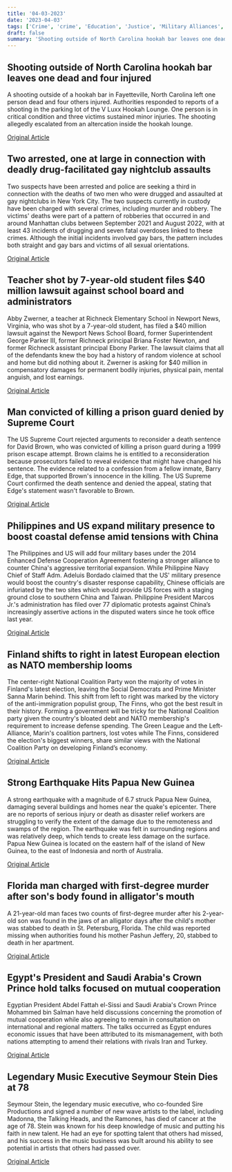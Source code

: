 ```yaml
---
title: '04-03-2023'
date: '2023-04-03'
tags: ['Crime', 'crime', 'Education', 'Justice', 'Military Alliances', 'Politics', 'Earthquake', 'Diplomacy', 'Music']
draft: false
summary: 'Shooting outside of North Carolina hookah bar leaves one dead and four injured...'
---
```


## Shooting outside of North Carolina hookah bar leaves one dead and four injured
A shooting outside of a hookah bar in Fayetteville, North Carolina left one person dead and four others injured. Authorities responded to reports of a shooting in the parking lot of the V Luxx Hookah Lounge. One person is in critical condition and three victims sustained minor injuries. The shooting allegedly escalated from an altercation inside the hookah lounge.

[Original Article](https://abcnews.go.com/US/1-dead-4-injured-shooting-hookah-bar-parking/story?id=98313690)

## Two arrested, one at large in connection with deadly drug-facilitated gay nightclub assaults
Two suspects have been arrested and police are seeking a third in connection with the deaths of two men who were drugged and assaulted at gay nightclubs in New York City. The two suspects currently in custody have been charged with several crimes, including murder and robbery. The victims' deaths were part of a pattern of robberies that occurred in and around Manhattan clubs between September 2021 and August 2022, with at least 43 incidents of drugging and seven fatal overdoses linked to these crimes. Although the initial incidents involved gay bars, the pattern includes both straight and gay bars and victims of all sexual orientations.

[Original Article](https://abcnews.go.com/US/suspect-arrested-connection-deaths-2-men-drugged-beaten/story?id=98308800)

## Teacher shot by 7-year-old student files $40 million lawsuit against school board and administrators
Abby Zwerner, a teacher at Richneck Elementary School in Newport News, Virginia, who was shot by a 7-year-old student, has filed a $40 million lawsuit against the Newport News School Board, former Superintendent George Parker III, former Richneck principal Briana Foster Newton, and former Richneck assistant principal Ebony Parker. The lawsuit claims that all of the defendants knew the boy had a history of random violence at school and home but did nothing about it. Zwerner is asking for $40 million in compensatory damages for permanent bodily injuries, physical pain, mental anguish, and lost earnings.

[Original Article](https://abcnews.go.com/US/wireStory/teacher-shot-6-year-student-filing-40m-lawsuit-98316199)

## Man convicted of killing a prison guard denied by Supreme Court
The US Supreme Court rejected arguments to reconsider a death sentence for David Brown, who was convicted of killing a prison guard during a 1999 prison escape attempt. Brown claims he is entitled to a reconsideration because prosecutors failed to reveal evidence that might have changed his sentence. The evidence related to a confession from a fellow inmate, Barry Edge, that supported Brown's innocence in the killing. The US Supreme Court confirmed the death sentence and denied the appeal, stating that Edge's statement wasn't favorable to Brown.

[Original Article](https://abcnews.go.com/Politics/wireStory/supreme-court-rejects-appeal-louisiana-man-death-row-98319514)

## Philippines and US expand military presence to boost coastal defense amid tensions with China
The Philippines and US will add four military bases under the 2014 Enhanced Defense Cooperation Agreement fostering a stronger alliance to counter China's aggressive territorial expansion. While Philippine Navy Chief of Staff Adm. Adeluis Bordado claimed that the US' military presence would boost the country's disaster response capability, Chinese officials are infuriated by the two sites which would provide US forces with a staging ground close to southern China and Taiwan. Philippine President Marcos Jr.'s administration has filed over 77 diplomatic protests against China’s increasingly assertive actions in the disputed waters since he took office last year. 

[Original Article](https://abcnews.go.com/International/wireStory/philippines-names-4-new-bases-us-forces-amid-98315949)

## Finland shifts to right in latest European election as NATO membership looms
The center-right National Coalition Party won the majority of votes in Finland's latest election, leaving the Social Democrats and Prime Minister Sanna Marin behind. This shift from left to right was marked by the victory of the anti-immigration populist group, The Finns, who got the best result in their history. Forming a government will be tricky for the National Coalition party given the country's bloated debt and NATO membership's requirement to increase defense spending. The Green League and the Left-Alliance, Marin's coalition partners, lost votes while The Finns, considered the election's biggest winners, share similar views with the National Coalition Party on developing Finland’s economy. 

[Original Article](https://abcnews.go.com/International/wireStory/finland-turns-country-prepares-enter-nato-98314285)

## Strong Earthquake Hits Papua New Guinea
A strong earthquake with a magnitude of 6.7 struck Papua New Guinea, damaging several buildings and homes near the quake's epicenter. There are no reports of serious injury or death as disaster relief workers are struggling to verify the extent of the damage due to the remoteness and swamps of the region. The earthquake was felt in surrounding regions and was relatively deep, which tends to create less damage on the surface. Papua New Guinea is located on the eastern half of the island of New Guinea, to the east of Indonesia and north of Australia.

[Original Article](https://abcnews.go.com/International/wireStory/papua-new-guinea-assesses-damage-after-powerful-earthquake-98311919)

## Florida man charged with first-degree murder after son's body found in alligator's mouth
A 21-year-old man faces two counts of first-degree murder after his 2-year-old son was found in the jaws of an alligator days after the child's mother was stabbed to death in St. Petersburg, Florida. The child was reported missing when authorities found his mother Pashun Jeffery, 20, stabbed to death in her apartment.

[Original Article](https://abcnews.go.com/US/missing-2-year-found-dead-alligators-mouth-florida/story?id=98298553)

## Egypt's President and Saudi Arabia's Crown Prince hold talks focused on mutual cooperation
Egyptian President Abdel Fattah el-Sissi and Saudi Arabia's Crown Prince Mohammed bin Salman have held discussions concerning the promotion of mutual cooperation while also agreeing to remain in consultation on international and regional matters. The talks occurred as Egypt endures economic issues that have been attributed to its mismanagement, with both nations attempting to amend their relations with rivals Iran and Turkey.

[Original Article](https://abcnews.go.com/International/wireStory/leaders-egypt-saudi-arabia-meet-after-months-tension-98313506)

## Legendary Music Executive Seymour Stein Dies at 78
Seymour Stein, the legendary music executive, who co-founded Sire Productions and signed a number of new wave artists to the label, including Madonna, the Talking Heads, and the Ramones, has died of cancer at the age of 78. Stein was known for his deep knowledge of music and putting his faith in new talent. He had an eye for spotting talent that others had missed, and his success in the music business was built around his ability to see potential in artists that others had passed over.

[Original Article](https://abcnews.go.com/US/wireStory/seymour-stein-record-exec-signed-madonna-dead-80-98310198)
